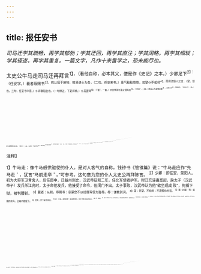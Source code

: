 ```yaml
---
---
---
```

title: 报任安书
---



*司马迁学其疏畅，再学其郁勃；学其迂回，再学其直注；学其阔略，再学其细琰；学其径遂，再学其重复。一篇文字，凡作十来番学之，恐未能尽也。*

太史公牛马走司马迁再拜言<sup>1】，（看他自称，必本其父，便是作《史记》之本。）少卿足下<sup>2】：（任安字。）曩者辱赐书<sup>3】，教以慎于接物，推贤进士为务，（二句，任安来书。）意气勤勤恳恳，若望仆不相师<sup>4】，而用流俗人之言，（望，怨也。二句，任安书中意。）仆非敢如此也。（一句辨过，下更详辨。）仆虽罢驽<sup>5】，（“虽”，一曲。）亦尝侧闻长者之遗风矣<sup>6】。（“亦尝”，一曲。）顾自以为身残处秽<sup>7】，动而见尤<sup>8】，欲益反损，（“顾自以为”，一曲。）是以独抑郁而谁与语。（“是以”，一曲。）谚曰：“谁为为之<sup>9】！孰令听之<sup>10】”盖钟子期死<sup>11】，伯牙终身不复鼓琴。（“谚曰”，一曲。）何则？士为知己者用，女为说己者容<sup>12】。（“何则”，一曲。）若仆大质已亏缺矣<sup>13】，虽才怀随、和<sup>14】，行若由、夷<sup>15】，终不可以为荣，适足以见笑而自点耳<sup>16】。（“若仆”，一曲。看他先作如许多曲。）书辞宜答，会东从上来<sup>17】，又迫贱事<sup>18】，相见日浅<sup>19】，卒卒无须臾之间<sup>20】，得竭志意。（说前所以不答之故。）今少卿抱不测之罪，涉旬月<sup>20】，迫季冬<sup>2】，（安为戾太子事，更旬日后便当就刑。“季冬”，言刑日也。）仆又薄从上雍<sup>2】，恐卒然不可为讳<sup>20】，是仆终已不得舒愤懑以晓左右，则长逝者魂魄私恨无穷。（说今所以答之故。）请略陈固陋<sup>5】。（今答。）阙然久不报<sup>2】，（前不答。）幸勿为过！（以上，先作如许多曲，妙！看他一片心事更无处明，而欲明向将死之友。此等处，可以想见古人交情。）
仆闻之：修身者，智之符也<sup>20】；爱施者，仁之端也；取与者，义之表也<sup>2】；耻辱者<sup>3】，勇之决也<sup>3】；立名者，行之极也®；士有此五者，然后可以托于世，而列于君子之林矣。（先特标五者，吉有此，始得列于士林，以反己之无复有此，是为大辱极愤，发笔最是有势。）故祸莫懵于欲利<sup>3】，悲莫痛于伤心，行莫丑于辱先，诟莫大于宫刑<sup>14】。（急承此四语，与上五者正极反。）刑余之人，无所比数<sup>5】，非一世也，所从来远矣。（独缕缕切恨官刑。）昔卫灵公与雍渠同载<sup>3】，孔子适陈；商鞅因景监见<sup>3】，赵良寒心；同子参乘<sup>18】，袁丝变色<sup>19】，自古而耻之。（缕缕切恨官刑。）夫中材之人，事有关于宦竖<sup>4】，莫不伤气，而况于慷慨之士乎！（缕缕切恨官刑。）如今朝廷虽乏人，奈何令刀锯之余<sup>11】，荐天下豪俊哉！（缕缕切恨官刑。此非辞来书推贤进士一语，正借书语，以发其心中切恨宫刑耳。）
仆赖先人绪业<sup>2】，得待罪辇毂下<sup>13】，二十余年矣。所以自惟：上之不能纳忠效信，有奇策材力之誉，自结明主；（上之。）次之又不能拾遗补阙<sup>14】，招贤进能，显岩穴之士<sup>6】；（次之。）外之又不能备行伍<sup>16】，攻城野战，有斩将搴旗之功<sup>4】；（外之。）下之不能积日累劳，取尊官厚禄，以为宗族交游光宠<sup>18】。（下之。）四者无一遂49，苟合取容，无所短长之效<sup>20】，可见于此矣。向者仆亦尝厕下大夫之列6D，陪奉外廷末议，不以此时引纲维<sup>3】，尽思虑，（此一段，是自咎未被官刑前。）今已亏形为扫除之隶，在阊茸之中<sup>9】，乃欲仰首伸眉，论列是非，不亦轻朝廷羞当世之士耶？（此一段，仍是切恨官刑。因切恨故，言之缕缕，非反复辞推贤进士也。）嗟呼！嗟呼！如仆尚何言哉？尚何言哉？（加此一笔，切恨之至！）
且事本末5，未易明也。（重发笔起。）仆少负不羁之才<sup>4】。长无乡曲之誉。主上幸以先人之故，使得奏薄技<sup>20】，出人周卫之中<sup>5】，仆以为戴盆何以望天<sup>4】，故绝宾客之知■，忘室家之业，日夜思竭其不肖之才力，务一心营职，以求亲媚于主上6D，（自明初意如许。）而事乃有大谬不然者！（落。）
夫仆与李陵俱居门下，素非能相善也6。趋舍异路，未尝衔杯酒，接殷勤之余欢6。（先明与陵无旧好。）然仆观其为人，自守奇士的，事亲孝，与士信，临财廉，取与义，分别有让6，恭俭下人，常思奋不顾身，以殉国家之急6。其素所蓄积也，仆以为有国士之风6。（次明于陵有独赏。）夫人臣出万死不顾一生之计，赴公家之难，斯已奇矣。（一
振。）今举事一不当，而全躯保妻子之臣，随而媒孽其短®，仆诚私心痛之。（一落。此先略叙，下更详叙。）且李陵（又振。）提步卒不满五千，（详。）深践戎马之地，足历王庭<sup>20】，垂饵虎口，横挑强胡<sup>20】，仰亿万之师<sup>7】，与单于连战十有余日，所杀过当<sup>13】。虏救死扶伤不给，（详。）旃裘之君长咸震怖<sup>15】，乃悉征其左右贤王，举引弓之人<sup>18】，一国共攻而围之。（详。）转斗千里，矢尽道穷，救兵不至，士兵死伤如积。（详。）然陵一呼劳军，士无不起，躬自流涕，沫血饮泣<sup>7】，更张空卷<sup>18】，冒白刃，北向争死敌者。（详。）陵未没时，使有来报，汉公卿王侯，皆奉觞上寿<sup>20】。（详。故意写出公卿王侯丑态。）后数日，陵败书闻，主上为之食不甘味，听朝不怡8，大臣忧惧，不知所出。（详。故意写出。以上详叙李陵。）仆窃不自料其卑贱8，见主上惨怆怛悼<sup>8】，诚欲效其款款之愚的。以为李陵素与士大夫绝甘分少的，能得人之死力，虽古之名将，不能过也。身虽陷败，彼观其意<sup>7】，且欲得其当而报于汉6。事已无可奈何，其所摧败，功亦足以暴于天下矣<sup>3】。（详。）仆怀欲陈之而未有路，适会召问，即以此指推言陵之功<sup>8】，欲以广主上之意，塞睚眦之辞<sup>3】。（详。）未能尽明，明主不晓，以为仆沮贰师<sup>3】，而为李陵游说，遂下于理<sup>20】。（详。）拳拳之忠<sup>3】，终不能自列<sup>4】。因为诬上，卒从吏议<sup>4】。（详。）家贫，货赂不足以自赎<sup>3】，交游莫救视，左右亲近，不为一言。（详。悉是故意写出。）身非木石，独与法吏为伍，深幽囹囲之中<sup>2】，谁可告诉者！（详。以上详叙自己。）此真少卿所亲见，仆行事岂不然乎？（又落。）李陵既生降，颓其家声<sup>10】，而仆又佴之蚕室<sup>2】，重为天下观笑。悲夫！悲夫！其未易一二为俗人言也<sup>18】。（双写陵与己，一样不能与俗人说，结尽上许多详叙之文。）
仆之先，非有剖符丹书之功<sup>15】，文史星历<sup>18】，近乎卜祝之间，固主上所戏弄，倡优所畜<sup>18】，流俗之所轻也。（此非自谦，乃再发笔起，明所以不自引决有故。）假令仆伏法受诛，若九牛亡一毛，与蝼蚁何以异？而世俗又不能与死节者次比<sup>18】，特以为智穷罪极，不能自免，卒就死耳。何也？素所自树立使然也<sup>16】。（假令引决，则人不过云云。）人固有一死，死或重于泰山，或轻于鸿毛，用之所趣异也<sup>10】。（结过不肯引决。下重叙被辱，说终不引决。）太上不辱先<sup>13】，其次不辱身，其次不辱理色<sup>11】，
其次不辱辞令，其次诎体受辱<sup>4】，其次易服受辱<sup>4】，其次关木索<sup>14】、被箠楚受辱<sup>15】，其次剔毛发、婴金铁受辱<sup>14】，其次毁肌肤、断肢体受辱，最下，腐刑，极矣<sup>11】！（层次而下，说己被辱为极。）传曰<sup>13】：刑不上大夫。”此言士节不可不勉励也。（曲一笔，言此是大师之言，乃非今日之谓。）猛虎在深山，百兽震恐，（本是常理。）及在槛阱之中<sup>18】，摇尾而求食，积威约之渐也<sup>18】。（无奈至此。）故士有画地为牢，势不可人，削木为吏，议不可对，定计于鲜也1。（本是常理。）今交手足<sup>12】，受木索，暴肌肤，受榜棰，幽于圜墙之中四。当此之时，见狱吏则头抢地<sup>18】，视徒隶则心惕息<sup>18】。何者？积威约之势也。（无奈至此。）及以至是，言不辱者，所谓强颜耳<sup>18】，曷足贵乎？（结上，言引决亦无及。）且西伯，伯也，拘于羑里；李斯，相也，具于五刑；淮阴，王也，受械于陈<sup>2】；彭越、张敖<sup>20】，南面称孤，系狱抵罪；绛侯诛诸吕<sup>18】，权倾五伯，囚于请室<sup>13】；魏其<sup>14】，大将也，衣赭衣，关三木＠；季布为朱家钳奴<sup>19】；灌夫受辱于居室四。此人皆身至王侯将相，声闻邻国，及罪至罔加<sup>18】，不能引决自裁<sup>18】。在尘埃之中<sup>10】，古今一体，安在其不辱也？（历引被辱古人自证。）由此言之，勇怯，势也；强弱，形也<sup>14】。审矣<sup>14】，可足怪乎？夫人不能早自裁绳墨之外<sup>14】，以稍陵迟<sup>18】，至于鞭棰之间，乃欲引节<sup>16】，斯不亦远乎！古人所以重施刑于大夫者，殆为此也。（何贵引决。以上，吉不必引决，其文止此。下再发笔起，说不引决，乃更有所欲为。）夫人情莫不贪生恶死，念父母，顾妻子。至激于义理者不然，乃有所不得已也。（此特表引决，人能如此。）今仆不幸，早失父母，无兄弟之亲，独身孤立，少卿视仆于妻子何如哉？且勇者不必死节<sup>14】，怯夫慕义<sup>10】，何处不勉焉<sup>18】！仆虽怯懦，欲苟活，亦颇识去就之分矣<sup>16】，何至自沉溺缧绁之辱哉？且夫臧获婢妾<sup>19】，犹能引决，况仆之不得已乎？（此特表己，亦非不能引决者。）所以隐忍苟活，幽于粪土之中而不辞者<sup>20】，恨私心有所不尽，鄙陋没世而文采不表于后世也<sup>18】。（说出作《史记》一段意思。）
古者富贵而名磨灭，不可胜记，唯倜傥非常之人称焉<sup>15】。（先虚提一笔。）盖文王拘而演《周易》<sup>18】；仲尼厄而作《春秋》；屈原放逐，乃赋（离骚》；左丘失明，厥有《国语》；孙子膑脚，兵法修列<sup>18】；不韦迁蜀，世传《吕览》；韩非囚秦，《说难》、《孤愤》；《诗》三百篇，大底贤圣发愤之所为作
也。此人皆意有所郁结不得通其道<sup>19】，故述往事，思来者<sup>13】。（广引被辱著书之人。）乃如左丘无目，孙子断足，终不可用，退而论书策以舒其愤，思垂空文以自见<sup>18】。（又独举左氏、孙子者，上是广引，此是特因其废疾与己同，因遂言著书宜与之一例也。）仆窃不逊，近自托于无能之辞<sup>16】，网罗天下放失旧闻<sup>18】，略考其行事，综其终始，稽其成败兴坏之纪<sup>10】，上计轩辕<sup>16】，下至于兹，为十表，本纪十二，书八章，世家三十，列传七十，凡百三十篇。亦欲以究天人之际<sup>14】，通古今之变<sup>16】，成一家之言。草创未就，会遭此祸，惜其不成，是以就极刑而无愠色<sup>14】。（说出不肯引决，本心如此。）仆诚已著此书，藏之名山，传之其人<sup>16】，通邑大都，则仆偿前辱之责<sup>18】，虽万被戮<sup>16】，岂有悔哉！（快意语，言之自豪。）然此可为智者道，难为俗人言也。（再加一句，总是骂尽俗人。）
且负下未易居<sup>18】，下流多谤议<sup>1】。（再发笔起。）仆以口语遇此祸，重为乡党戮笑，污辱先人，亦何面目复上父母之丘墓乎？虽累百世，垢弥甚耳<sup>18】！是以肠一日而九回<sup>13】，居则忽忽若有所亡四，出则不知其所往。每念斯耻，汗未尝不发背沾衣也。（言如此，便应逃遁远去。）身直为闺阁之臣<sup>13】，宁得自引深藏岩穴邪<sup>18】？故且从俗浮沉<sup>17】，与时俯仰，以通其狂惑<sup>13】。（言不得逃遁远去者，只因久系闺阁之臣，故不能自主耳，岂真得位行道于斯？）今少卿乃教以推贤进士，无乃与仆私心刺谬乎<sup>19】？（答任安毕。）今虽欲自雕琢曼辞以自饰<sup>5】，（句。）无益，（句。）于俗不信，适足取辱耳。（自注“无益”。）要之死日，然后是非乃定。（仍是自豪语。）书不能尽意，略陈固陋。（胸中郁勃多，故如此反复明畅，尚自谓略陈不悉。）谨再拜<sup>10】。

<sup>注释】

<sup>1】牛马走：像牛马般供驱使的仆人。是对人客气的自称。钱钟书《管锥篇》说：“牛马走应作“先马走＇，犹言“马前走卒＇。”可参考。这句意为您的仆人太史公再拜陈言。
<sup>2】少卿：即任安，荥阳人。初为大将军卫青舍人，后任郎中，迁益州刺史，汉武帝征和二年，任北军使者护军。时江充诬蛊案起，戾太子（汉武帝子）发兵杀江充时，太子命他发兵，他接受了命令，但闭门不出。太子事败，汉武帝认为他“欲坐观成
败”，拘捕下狱，被判腰斩。
<sup>3】曩者：从前。辱赐书：承蒙您不以给我写信为耻辱。辱：谦敬到词。
<sup>4】望：怨望。不相师：不遵照你的话。
<sup>5】罢（pí疲）驽：疲弱的劣马，比喻才能低下。
<sup>6】遗风；传下来的风尚。
<sup>7】顾：只是。身残处秽：指身受宫刑，处于污辱可耻的地位。
<sup>8】尤：怪罪。
<sup>9】谁为（wèi畏）为之：即为谁为之，为谁去做这样的事。（指推贤进士）
<sup>10】孰令听之：让谁听从我的话。
<sup>11】“钟子期死”二句：钟子期与俞伯牙皆是春秋时楚国人。伯牙善鼓琴，而钟子期最知音。伯牙志在高山，钟子期说：“巍巍乎若泰山。”伯牙志在流水，钟子期又说：“汤汤乎若流水。”钟子期死后，伯牙碎琴绝弦，终身不再鼓琴，以为世上没有知音的人了。
<sup>12】说：通“悦”。容：修饰容貌，即梳妆打扮。
<sup>13】大质：指身体。
<sup>14】才怀随、和：比喻怀有珠玉般的才华。随：指随侯之珠。和：指和氏之璧。
<sup>15】由、夷：指许由和伯爽，古代传说中品德高洁的典型。
<sup>16】自点：自取污辱。点：通“玷”，玷污。
<sup>17】会：碰上。东从上来：犹“从上东来”，即司马迁随从汉武帝由甘泉宫东回长安来。据《汉书·武帝纪》：征和二年夏，行幸甘泉，秋七月，因戾太子事，汉武帝由甘泉官回长安。再据下文“少卿抱不测之罪，涉旬月，迫冬季”来看，其时间在征和二年，故以由甘泉官东回长安为是。有人理解为“随从坚帝从东方回来”，似与文意不切。上：指汉武帝。
<sup>18】迫贱事：忙于琰事。
<sup>19】浅：少。
<sup>20】卒（cù促）卒：匆忙的样子。间：空隙。
<sup>21】涉：过。
<sup>22】迫：靠近。季冬：十二月，汉律规定十二月处决犯人。
<sup>23】薄从上雍：迫于要随从武帝到雍地去。薄：同“迫”。雍：地名，在今陕西凤翔县南。该地筑有祭祀五帝的坛，故武帝要去雍祭祀五帝。
<sup>24】卒然：突然。不可为讳：是任安被杀的委婉说法。
<sup>25】左右：指任安。这是古时谦称对方，不直指对方，而说左右的人，以示尊敬。晓：明告。
<sup>26】固陋：固塞鄙陋的意见。
<sup>27】阙然：问隔很久。
<sup>28】智之符：智慧的凭证。
<sup>29】表：标志。
<sup>30】耻辱：以耻为辱。
<sup>31】决：决定条件。
<sup>32】行之极：品行的最高境界。
<sup>33】祸莫憯于欲利：灾祸莫过于生于欲利的时代。据汉律可用钱赎罪，司马迁宫刑本可赎，但家贫无钱，终被执行，可见祸之惨。憯：同“惨”。
<sup>34】诟：耻辱。官刑：古代五刑之一，亦叫腐刑，男性割去睾丸，妇女幽闭。
<sup>35】无所比数：不能放在一起计数，即不能和人相比。比：并列。
<sup>36】卫灵公：春秋时卫国国君，曾与夫人南子同车出游，让宠幸的宦官雍渠同车为参乘，而让孔子坐在后面的车上，孔子感到耻辱，便离开卫国，到陈国去了。
<sup>37】商鞅：即公孙鞅，卫国的庶公子。他入秦后，凭借秦孝公宠幸的宦官景监的推荐，得到了重用。秦国的贤士赵良认为商鞅得官的方法不当，并劝他引退，商鞅不听，由此他感到恐惧。
<sup>38】同子：指汉文帝时宦官赵谈。司马迁为避父讳，改称同子。参乘：又叫陪乘，坐在车右侍卫的人。
<sup>39】袁丝：即袁盎，丝是字。曾官至太常。他任郎中时，见到赵谈为文帝参乘，以为不成体统，伏在车前谏阻。变色：发怒而改变脸色。
<sup>40】宦竖：宦官的贱称。竖：官廷中供杂役的小臣。
<sup>41】刀锯之余：受过刀锯之刑而身体残废的人，指受过官刑的司马迁自己。
<sup>42】绪业：余业、遗业。
<sup>43】待罪：供职的委婉说法。辇毂：皇帝的车驾。指代京城
<sup>44】拾遗补阙：意为纠正皇帝的过失。
<sup>45】岩穴之士：隐居山林的有才之士。
<sup>46】备行伍：指参加军队。
<sup>47】奉旗：拔取敌人的军旗。
<sup>48】交游：朋友。光宠：荣耀。
<sup>49】遂：成就。
<sup>50】效：贡献。
<sup>51】向者：从前。厕：夹杂在里面。下大夫之列：指为太史令。汉制太史令秩六百石，位同下大夫。
<sup>52】外廷：即外朝。汉代把官员分为外朝官和中朝官，丞相以下至六百石为外朝官，大司马、侍中、散骑诸吏为中朝官。太史令秩六百石，故属外朝官。末议：议事的末席，自谦之词。
<sup>53】引纲维：意为根据国家的纲常法纪论列是非。
<sup>54】闾（tà榻）茸：低微卑贱。
<sup>55】本末：原委。
<sup>56】负：据《汉书》颜师古注：“负者，亦言无此事也。”所以这里是“缺少”的意思。与下文“长无乡曲之誉＂意合。不羁之才：出众的不可约束的才能。
<sup>57】奏薄技：贡献微不足道的技艺。指文史星历等才能。
<sup>58】周卫：周密的保卫，指官禁。
<sup>59】戴盆何以望天：头戴着盆，眼睛不能望天，二者不可得兼，比喻一心营职。
<sup>60】知：知遇。这里是“交往”的意思。
<sup>61】亲媚：亲近取悦。
<sup>62】俱居门下：都在皇帝官门之下。因李陵任侍中，司马迁为太史令，都是出入官门的皇帝近臣。
<sup>63】素非能相善：犹言一向交往不深。
<sup>64】殷勤：情意亲切。
<sup>65】自守奇士：犹言自守节操的特出人物。
<sup>66】分别有让：分别尊卑长幼，谦恭有礼。
<sup>67】殉：献身。
<sup>68】国士：全国杰出的人物。
<sup>69】媒孽其短：像酵母一样扩大李陵的过失。媒孽：酒曲，即酿酒用的酵母。
<sup>70】王庭：指匈奴单于所居之地，犹匈奴的大本营。
<sup>71】横挑：无所阻挡地挑战。
<sup>72】仰：仰攻。因李陵被困山谷，匈奴居高临下，所以要仰攻。
<sup>73】过当：超过汉军数目，极言杀敌之多。当：相当、相等。
<sup>74】不给：顾不上。
<sup>75】旃裘之君长：指匈奴的统治者。
<sup>76】举引弓之人：尽数发动能拉开弓的人。
<sup>77】沫（huì惠）血：用血洗脸，意即血流满面。沫：古“颓”字，用水洗脸。
<sup>78】空拳（quān）：空弓。
<sup>79】争死敌者：争着和敌人拼命。
<sup>80】奉觞上寿：举杯祝贺。
<sup>81】怡：高兴。
<sup>82】不知所出：不知该怎么办。
<sup>83】料：估量。
<sup>84】惨怆怛（dá达）悼：悲痛忧伤。
<sup>85】款款：诚恳忠实的样子。
<sup>86】绝甘分少：意即好的东西自己不要，稀罕的东西分给大家。
<sup>87】彼观其意：从他那些作为来看他的用意。
<sup>88】得其当：有两说：一为得到合适的时机；一为得一份与其罪相当的功劳。据《汉书》颜师古注：“欲于匈奴立功，而归以当其破败之罪。”与第二说意相同。
<sup>89】其所摧败：李陵击败的匈奴之兵。
<sup>90】暴：显露，表白。
<sup>91】推言：阐明。
<sup>92】睚眦之辞：意指怨怒之人的谗言。
<sup>93】沮：毁坏。贰师：指贰师将军李广利，汉武帝宠妃李夫人之兄，时为征伐匈奴的统帅。当李陵被围时，李广利屯兵祁连山，按兵不动。李陵溃败，李广利也无功而还。汉武帝认为司马迁推言李陵之功，是为李陵开脱罪贵，而沮毁李广利。
<sup>94】理：指治狱机关。汉景帝时称大理，汉武帝改称廷尉。
<sup>95】拳拳：忠诚恭谨的样子。
<sup>96】列：条析、陈述。
<sup>97】吏议：狱吏的判决。
<sup>98】货赂：财货。自赎：汉律规定可以出钱赎罪。
<sup>99】囹圄（língyǔ零雨）：监狱。
<sup>100】颓：败坏。
<sup>101】佴（èr二）：推置。蚕室：刚受宫刑的人所住的温室。因受官刑的人畏风寒，须住温室才得活。
<sup>102】一二：犹今“一一地”。
<sup>103】剖符丹书：是汉代对有功之臣的一种特殊待遇。剖符；即用竹、木或金属制成的符，写有文字，一剖为二，君臣各执一半，作为信守的凭证，表示皇帝永不剥夺功臣的爵位。丹书：又叫丹书铁券，即在铁券上用硃砂写上誓词，作为后世子孙免罪的凭证。
<sup>104】文史星历：指文献、史籍、天文、历法等，都是太史令所掌管的事。
<sup>105】卜：主管占卜的官。祝：古代祭祀时司赞辞的人。
<sup>106】倡优所畜：像乐师优伶一样燊养着。
<sup>107】次比：相提并论。
<sup>108】素所自树立使然也：平素用来立身处世的行为使他这样的。
<sup>109】所趣：即所趋，趋向的目标。趣：通“趋”。
<sup>110】太上：最上。
<sup>111】理色：指情面。理：惰理。色：颜色。
<sup>112】诎体：使身体受屈，指被捆绑。诎：同“屈”。
<sup>113】易服：更换衣服，指穿上犯人的赭衣
<sup>114】关木索：戴上木枷和脚镣这类刑具。
<sup>115】被善楚：挨木杖和荆条的鞭打。
<sup>116】别毛发：剃光头发，即髡刑。婴金铁：用铁圈束颈，即钳刑。婴：绕。
<sup>117】腐刑：即宫刑。极矣：屈辱到顶点了。
<sup>118】传：书传，此指《礼记·曲礼》。
<sup>119】槛：关兽的圈栏。阱：捕兽的陷坑。
<sup>120】积威约之渐：意为长期对野兽积累威力约束而逐步形成的。
<sup>121】定计于鲜：犹事先打算得很明确。
<sup>122】交手足：手脚被捆绑。
<sup>123】圜墙：指盐狱。圜：同“圆”。
<sup>124】头抢地：头碰地，指磕头。
<sup>124】徒隶：狱卒。惕息：胆战心惊不敢喘气的样子。
<sup>126】强颜：犹厚着脸皮。
<sup>127】西伯：指周文王。
<sup>128】具：备受。五刑：据《汉书·刑法志》载：“当三族者，皆先黥劓，斩左右趾，笞杀之，枭其首，菹其骨于市。其诽谤管诅者，又先断舌，故谓之具五刑。”一说指墨刑（脸上刺字）、劓刑（割鼻子）、刖刑（剜去膝盖骨）、宫刑、大辟（杀头）为五刑。
<sup>129】淮阴：指韩信。
<sup>130】受械于陈：据《史记·淮阴侯列传》：“韩信为齐王，有人告韩信谋反。汉高祖用陈平计，伪游云梦，发使告诸侯会陈（今河南淮阳县），韩信至，“遂械系信””。
<sup>131】彭越：刘邦谋臣，封梁王。被人诬告谋反，为吕后捕杀，夷三族。张敖：刘邦的女婿，封赵王，因臣下贯高谋刺刘邦，事发，被捕入狱。
<sup>132】绛侯：指周勃。
<sup>133】请室：汉代特设的囚禁有罪大臣的牢狱。
<sup>134】魏其：即魏其侯窦婴。因营救灌夫，得罪丞相田蚡，被下狱判处死刑。
<sup>135】关三木：指头、手、足皆带刑具。
<sup>136】季布：项羽手下的大将，多次窘困刘邦。项羽失败，高祖缉捕他。季布便剃发变服，颈上束上铁钳，卖身给鲁国的游侠朱家为奴。
<sup>137】灌夫：即灌婴的舍人，本姓张，冒姓灌，汉武帝时为太仆。因使酒骂座，得罪丞相田蚡，被拘囚在居室。居室：官署名，属少府，拘禁犯人的处所。
<sup>138】罔加：即网加，刑法加在身上。罔：同“网”，法网。这里指刑法。
<sup>139】引决自裁：下定决心自杀。
<sup>140】尘埃之中：指在监狱中。
<sup>141】强弱，形也：与上旬勇怯，势也，见《孙子·势篇》。意为勇敢和怯懦是属于气势的事；强和弱是属于有形的实力的事。
<sup>142】审：明白。
<sup>143】绳墨：原是木工量木用的墨线，这里指法律。
<sup>144】陵迟：衰颓。
<sup>145】引节：坚持气节而死。
<sup>146】死节：为名节面死。
<sup>147】怯夫慕义：软弱的人追求正义。
<sup>148】何处不勉焉：意指怯夫为了追慕好名声随时都会勉励自己去轻生。
<sup>149】去就之分：取舍的界限。
<sup>150】）臧获：奴婢的贱称。
<sup>151】粪土之中：肮脏污秽的地方，指监狱。
<sup>152】鄙陋没世：庸碌无为地终结一生。
<sup>153】倜傥（ttàng替倘）：卓越豪迈。称：著称。
<sup>154】演：推演。相传周文王将伏羲的八卦推演为六十四卦，即今之《周易》。
<sup>155】修列：编成。
<sup>156】通：行。
<sup>157】思来者：《汉书》颜师古注：“令将来之人见己志也。”意即想让后来的人知道自己的志向。
<sup>158】乃如：至于。
<sup>159】垂：流传。空文：意指未能建立实际功业，只留下了著作和文章。自见：表现自己。
<sup>160】无能之辞：拙劣的言辞，谦词。
<sup>161】放失旧闻：指散乱失传的文献。
<sup>162】稽：考察、研究。纪：道。
<sup>163】轩辕：即黄帝。
<sup>164】天人之际：天地自然与人类社会的关系。
<sup>165】通古今之变：贯通古往今来的变化。
<sup>166】愠色：怨恨的表情。
<sup>167】其人：指与己同志并能传己书之人。
<sup>168】责：同“债”。
<sup>169】戮：辱。
<sup>170】负下：负罪之下。未易居：不易与人相处。
<sup>171】下流：本为河之下游，比喻卑下的受污辱的地位。《论语·子张》云：“君子恶居下流，天下之恶皆归焉。”与其意合。
<sup>172】垢：通“诟”，污辱。弥甚：更厉害。
<sup>173】肠一日面九回：喻忧愁痛苦在心胸里来回翻滚。
<sup>174】忽忽：恍恍惚惚。
<sup>175】直：仅。闺阁之臣：宫廷内的臣仆。指司马迁当时为中书令。
<sup>176】自引：自己引身而退。深藏岩穴：指隐居。
<sup>177】从俗浮沉：即随波逐流。
<sup>178】通其狂惑：意为抒发我内心的愤慨。狂惑：据《文选》李善注引《鬻子》说：“知善不行叫狂，知恶不改叫惑。”这里是愤慨的话。
<sup>179】刺（là辣）谬：违背、不合。
<sup>180】雕琢：加工美化。曼辞：美丽的辞藻。
<sup>181】谨：恭敬。